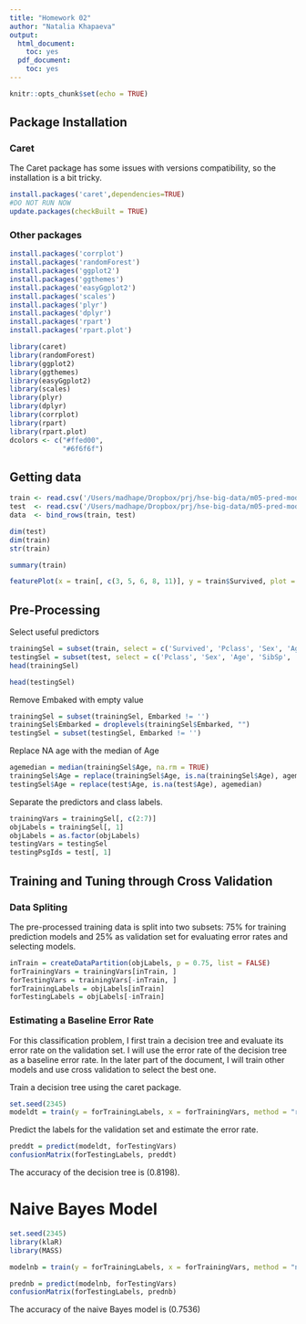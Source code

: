 ```yaml
---
title: "Homework 02"
author: "Natalia Khapaeva"
output:
  html_document:
    toc: yes
  pdf_document:
    toc: yes
---
```


```r
knitr::opts_chunk$set(echo = TRUE)
```

## Package Installation
### Caret
The Caret package has some issues with versions compatibility, so the installation is a bit tricky.
```r
install.packages('caret',dependencies=TRUE)
#DO NOT RUN NOW
update.packages(checkBuilt = TRUE)
```

### Other packages
```r
install.packages('corrplot')
install.packages('randomForest')
install.packages('ggplot2')
install.packages('ggthemes')
install.packages('easyGgplot2')
install.packages('scales')
install.packages('plyr')
install.packages('dplyr')
install.packages('rpart')
install.packages('rpart.plot')	
```

```r
library(caret)
library(randomForest)
library(ggplot2)
library(ggthemes)
library(easyGgplot2)
library(scales)
library(plyr)
library(dplyr)
library(corrplot)
library(rpart)
library(rpart.plot)	
dcolors <- c("#ffed00", 
             "#6f6f6f")
```
## Getting data
```r
train <- read.csv('/Users/madhape/Dropbox/prj/hse-big-data/m05-pred-mod/hw/hw02/train.csv', stringsAsFactors = F)
test  <- read.csv('/Users/madhape/Dropbox/prj/hse-big-data/m05-pred-mod/hw/hw02/test.csv', stringsAsFactors = F)
data  <- bind_rows(train, test)
```

```r
dim(test)
dim(train)
str(train)
```
```r
summary(train)
````
```r
featurePlot(x = train[, c(3, 5, 6, 8, 11)], y = train$Survived, plot = "pairs", auto.key = list(columns = 5))
```

## Pre-Processing
Select useful predictors

```r
trainingSel = subset(train, select = c('Survived', 'Pclass', 'Sex', 'Age', 'SibSp', 'Parch', 'Embarked'))
testingSel = subset(test, select = c('Pclass', 'Sex', 'Age', 'SibSp', 'Parch', 'Embarked'))
head(trainingSel)
```

```r
head(testingSel)
```

Remove Embaked with empty value

```r
trainingSel = subset(trainingSel, Embarked != '')
trainingSel$Embarked = droplevels(trainingSel$Embarked, "")
testingSel = subset(testingSel, Embarked != '')
```

Replace NA age with the median of Age
```r
agemedian = median(trainingSel$Age, na.rm = TRUE)
trainingSel$Age = replace(trainingSel$Age, is.na(trainingSel$Age), agemedian)
testingSel$Age = replace(test$Age, is.na(test$Age), agemedian)
```

Separate the predictors and class labels.
```r
trainingVars = trainingSel[, c(2:7)]
objLabels = trainingSel[, 1]
objLabels = as.factor(objLabels)
testingVars = testingSel
testingPsgIds = test[, 1]
```

## Training and Tuning through Cross Validation
### Data Spliting

The pre-processed training data is split into two subsets: 75% for training prediction models and 25% as validation set for evaluating error rates and selecting models.

```r
inTrain = createDataPartition(objLabels, p = 0.75, list = FALSE)
forTrainingVars = trainingVars[inTrain, ]
forTestingVars = trainingVars[-inTrain, ]
forTrainingLabels = objLabels[inTrain]
forTestingLabels = objLabels[-inTrain]
```

### Estimating a Baseline Error Rate
For this classification problem, I first train a decision tree and evaluate its error rate on the validation set. I will use the error rate of the decision tree as a baseline error rate. In the later part of the document, I will train other models and use cross validation to select the best one.

Train a decision tree using the caret package.

```r
set.seed(2345)
modeldt = train(y = forTrainingLabels, x = forTrainingVars, method = "rpart")
```

Predict the labels for the validation set and estimate the error rate.
```r
preddt = predict(modeldt, forTestingVars)
confusionMatrix(forTestingLabels, preddt)
```
The accuracy of the decision tree is (0.8198).

# Naive Bayes Model
```r
set.seed(2345)
library(klaR)
library(MASS)
```

```r
modelnb = train(y = forTrainingLabels, x = forTrainingVars, method = "nb", )
```

```r
prednb = predict(modelnb, forTestingVars)
confusionMatrix(forTestingLabels, prednb)
```

The accuracy of the naive Bayes model is (0.7536)

